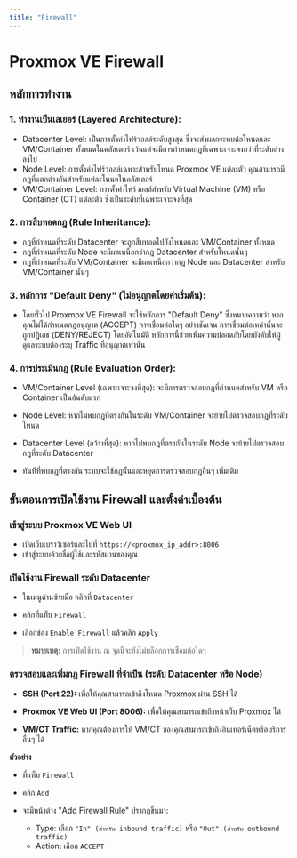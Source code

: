 ```yaml
---
title: "Firewall"
---
```



# Proxmox VE Firewall

## หลักการทำงาน

### 1. ทำงานเป็นเลเยอร์ (Layered Architecture):

  - Datacenter Level: เป็นการตั้งค่าไฟร์วอลล์ระดับสูงสุด ซึ่งจะส่งผลกระทบต่อโหนดและ VM/Container ทั้งหมดในคลัสเตอร์ เว้นแต่จะมีการกำหนดกฎที่เฉพาะเจาะจงกว่าที่ระดับล่างลงไป
  - Node Level: การตั้งค่าไฟร์วอลล์เฉพาะสำหรับโหนด Proxmox VE แต่ละตัว คุณสามารถมีกฎที่แตกต่างกันสำหรับแต่ละโหนดในคลัสเตอร์
  - VM/Container Level: การตั้งค่าไฟร์วอลล์สำหรับ Virtual Machine (VM) หรือ Container (CT) แต่ละตัว ซึ่งเป็นระดับที่เฉพาะเจาะจงที่สุด

### 2. การสืบทอดกฎ (Rule Inheritance):

  - กฎที่กำหนดที่ระดับ Datacenter จะถูกสืบทอดไปยังโหนดและ VM/Container ทั้งหมด
  - กฎที่กำหนดที่ระดับ Node จะมีผลเหนือกว่ากฎ Datacenter สำหรับโหนดนั้นๆ
  - กฎที่กำหนดที่ระดับ VM/Container จะมีผลเหนือกว่ากฎ Node และ Datacenter สำหรับ VM/Container นั้นๆ

### 3. หลักการ "Default Deny" (ไม่อนุญาตโดยค่าเริ่มต้น):

  - โดยทั่วไป Proxmox VE Firewall จะใช้หลักการ "Default Deny" ซึ่งหมายความว่า หากคุณไม่ได้กำหนดกฎอนุญาต (ACCEPT) การเชื่อมต่อใดๆ อย่างชัดเจน การเชื่อมต่อเหล่านั้นจะถูกปฏิเสธ (DENY/REJECT) โดยอัตโนมัติ หลักการนี้ช่วยเพิ่มความปลอดภัยโดยบังคับให้ผู้ดูแลระบบต้องระบุ Traffic ที่อนุญาตเท่านั้น

### 4. การประเมินกฎ (Rule Evaluation Order):

- VM/Container Level (เฉพาะเจาะจงที่สุด): จะมีการตรวจสอบกฎที่กำหนดสำหรับ VM หรือ Container เป็นอันดับแรก

- Node Level: หากไม่พบกฎที่ตรงกันในระดับ VM/Container จะย้ายไปตรวจสอบกฎที่ระดับโหนด

- Datacenter Level (กว้างที่สุด): หากไม่พบกฎที่ตรงกันในระดับ Node จะย้ายไปตรวจสอบกฎที่ระดับ Datacenter

- ทันทีที่พบกฎที่ตรงกัน ระบบจะใช้กฎนั้นและหยุดการตรวจสอบกฎอื่นๆ เพิ่มเติม

## ขั้นตอนการเปิดใช้งาน Firewall และตั้งค่าเบื้องต้น

<Steps>

### เข้าสู่ระบบ Proxmox VE Web UI

- เปิดเว็บเบราว์เซอร์และไปที่ `https://<proxmox_ip_addr>:8006`
- เข้าสู่ระบบด้วยชื่อผู้ใช้และรหัสผ่านของคุณ

### เปิดใช้งาน Firewall ระดับ Datacenter

- ในเมนูด้านซ้ายมือ คลิกที่ `Datacenter`

- คลิกที่แท็บ `Firewall`

- เลือกช่อง `Enable Firewall` แล้วคลิก `Apply`

> **หมายเหตุ:** การเปิดใช้งาน ณ จุดนี้จะยังไม่บล็อกการเชื่อมต่อใดๆ

### ตรวจสอบและเพิ่มกฎ Firewall ที่จำเป็น (ระดับ Datacenter หรือ Node)

- **SSH (Port 22):** เพื่อให้คุณสามารถเข้าถึงโหนด Proxmox ผ่าน SSH ได้

- **Proxmox VE Web UI (Port 8006):** เพื่อให้คุณสามารถเข้าถึงหน้าเว็บ Proxmox ได้

- **VM/CT Traffic:** หากคุณต้องการให้ VM/CT ของคุณสามารถเข้าถึงอินเทอร์เน็ตหรือบริการอื่นๆ ได้

**ตัวอย่าง**

  - ที่แท็บ `Firewall`
  
  - คลิก `Add`
  
  - จะมีหน้าต่าง "Add Firewall Rule" ปรากฎขึ้นมา:
    - Type: เลือก `"In" (สำหรับ inbound traffic)` หรือ `"Out" (สำหรับ outbound traffic)`
    - Action: เลือก `ACCEPT`
</Steps>
